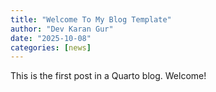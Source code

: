 ```yaml
---
title: "Welcome To My Blog Template"
author: "Dev Karan Gur"
date: "2025-10-08"
categories: [news]
---
```


This is the first post in a Quarto blog. Welcome!



